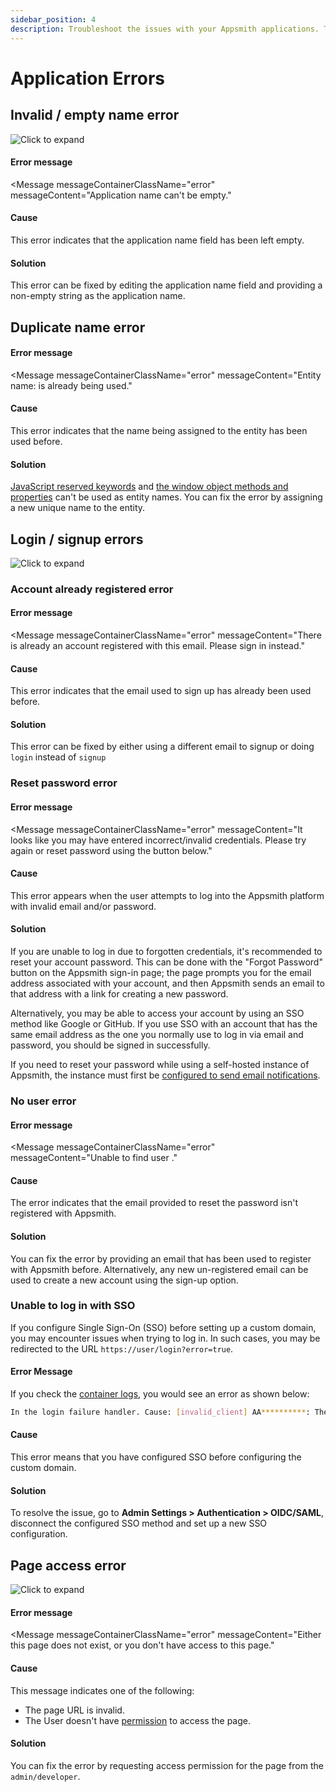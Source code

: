 ```yaml
---
sidebar_position: 4
description: Troubleshoot the issues with your Appsmith applications. This page includes a list of common errors, causes, and solutions to help you resolve application issues.
---
```


# Application Errors

## Invalid / empty name error

![Click to expand](/img/application-name-error.png)

#### Error message
<Message
    messageContainerClassName="error"
    messageContent="Application name can't be empty."
></Message>

#### Cause
This error indicates that the application name field has been left empty.

#### Solution
This error can be fixed by editing the application name field and providing a non-empty string as the application name.

## Duplicate name error

#### Error message

<Message
    messageContainerClassName="error"
    messageContent="Entity name: <name> is already being used."
></Message>

#### Cause
This error indicates that the name being assigned to the entity has been used before.

#### Solution
[JavaScript reserved keywords](https://www.w3schools.com/js/js\_reserved.asp) and [the window object methods and properties](https://www.w3schools.com/jsref/obj\_window.asp) can't be used as entity names. You can fix the error by assigning a new unique name to the entity.

## Login / signup errors


![Click to expand](/img/signup-error.png)

### Account already registered error

#### Error message
<Message
    messageContainerClassName="error"
    messageContent="There is already an account registered with this email. Please sign in instead."
></Message>

#### Cause
This error indicates that the email used to sign up has already been used before.

#### Solution
This error can be fixed by either using a different email to signup or doing `login` instead of `signup`

### Reset password error

#### Error message
<Message
    messageContainerClassName="error"
    messageContent="It looks like you may have entered incorrect/invalid credentials. Please try again or reset password using the button below."
></Message>

#### Cause

This error appears when the user attempts to log into the Appsmith platform with invalid email and/or password.

#### Solution
If you are unable to log in due to forgotten credentials, it's recommended to reset your account password. This can be done with the "Forgot Password" button on the Appsmith sign-in page; the page prompts you for the email address associated with your account, and then Appsmith sends an email to that address with a link for creating a new password.

Alternatively, you may be able to access your account by using an SSO method like Google or GitHub. If you use SSO with an account that has the same email address as the one you normally use to log in via email and password, you should be signed in successfully.

If you need to reset your password while using a self-hosted instance of Appsmith, the instance must first be [configured to send email notifications](/getting-started/setup/instance-configuration/email).

### No user error

#### Error message
<Message
    messageContainerClassName="error"
    messageContent="Unable to find user <email>."
></Message>

#### Cause
The error indicates that the email provided to reset the password isn't registered with Appsmith.

#### Solution
You can fix the error by providing an email that has been used to register with Appsmith before. Alternatively, any new un-registered email can be used to create a new account using the sign-up option.

### Unable to log in with SSO

If you configure Single Sign-On (SSO) before setting up a custom domain, you may encounter issues when trying to log in. In such cases, you may be redirected to the URL `https://user/login?error=true`.

#### Error Message

If you check the [container logs](/getting-started/setup/instance-management/how-to-get-container-logs), you would see an error as shown below:

```bash
In the login failure handler. Cause: [invalid_client] AA**********: The reply address 'http://<IP>/login/oauth2/code/oidc' does not match the reply address 'https://<APPSMITH_CUSTOM_DOMAIN>/login/oauth2/code/oidc' provided when requesting Authorization code.
```
#### Cause

This error means that you have configured SSO before configuring the custom domain.

#### Solution 

To resolve the issue, go to **Admin Settings > Authentication > OIDC/SAML**, disconnect the configured SSO method and set up a new SSO configuration. 

## Page access error

![Click to expand](/img/page-not-found-error.png)

#### Error message
<Message
    messageContainerClassName="error"
    messageContent="Either this page does not exist, or you don't have access to this page."
></Message>

#### Cause
This message indicates one of the following:

* The page URL is invalid. 
* The User doesn't have [permission](/advanced-concepts/invite-users) to access the page. 

#### Solution
You can fix the error by requesting access permission for the page from the `admin/developer`.

